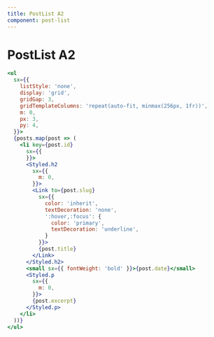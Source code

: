 ```yaml
---
title: PostList A2
component: post-list
---
```


# PostList A2

```jsx live
<ul
  sx={{
    listStyle: 'none',
    display: 'grid',
    gridGap: 3,
    gridTemplateColumns: 'repeat(auto-fit, minmax(256px, 1fr))',
    m: 0,
    px: 3,
    py: 4,
  }}>
  {posts.map(post => (
    <li key={post.id}
      sx={{
      }}>
      <Styled.h2
        sx={{
          m: 0,
        }}>
        <Link to={post.slug}
          sx={{
            color: 'inherit',
            textDecoration: 'none',
            ':hover,:focus': {
              color: 'primary',
              textDecoration: 'underline',
            }
          }}>
          {post.title}
        </Link>
      </Styled.h2>
      <small sx={{ fontWeight: 'bold' }}>{post.date}</small>
      <Styled.p
        sx={{
          m: 0,
        }}>
        {post.excerpt}
      </Styled.p>
    </li>
  ))}
</ul>
```
